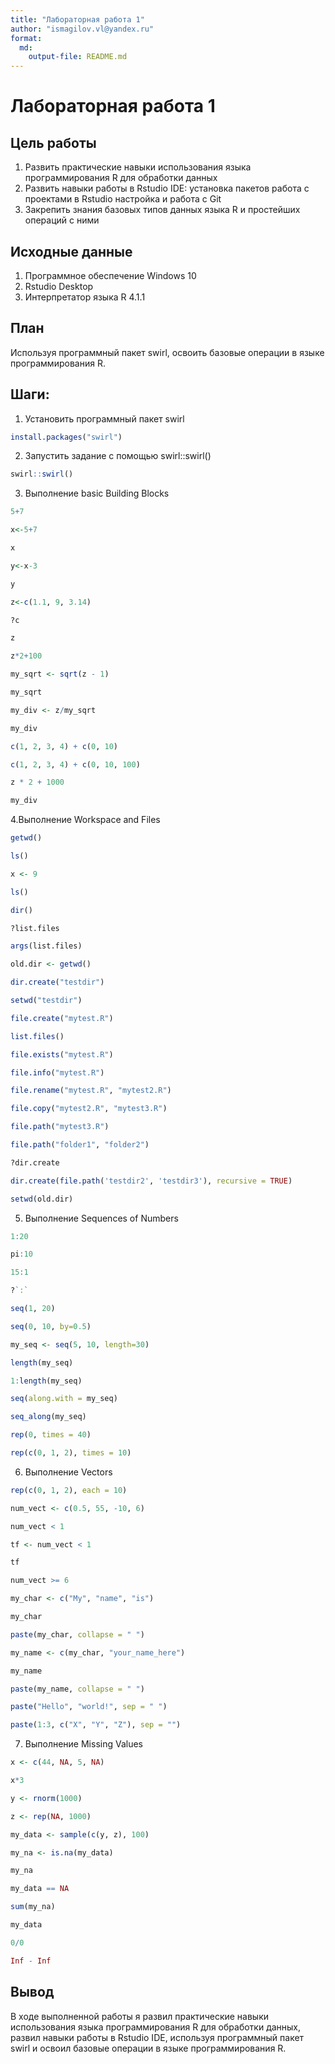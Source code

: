 ---
title: "Лабораторная работа 1"
author: "ismagilov.vl@yandex.ru"
format: 
  md:
    output-file: README.md
---

# Лабораторная работа 1

## Цель работы

1.  Развить практические навыки использования языка программирования R для обработки данных
2.  Развить навыки работы в Rstudio IDE: установка пакетов работа с проектами в Rstudio настройка и работа с Git
3.  Закрепить знания базовых типов данных языка R и простейших операций с ними

## Исходные данные

1.  Программное обеспечение Windows 10
2.  Rstudio Desktop
3.  Интерпретатор языка R 4.1.1

## План

Используя программный пакет swirl, освоить базовые операции в языке программирования R.

## Шаги:

1. Установить программный пакет swirl

```{r}
install.packages("swirl")
```
2. Запустить задание с помощью swirl::swirl()

```{r}
swirl::swirl()
```

3. Выполнение basic Building Blocks

```{r}
5+7
```
```{r}
x<-5+7
```
```{r}
x
```
```{r}
y<-x-3
```
```{r}
y
```
```{r}
z<-c(1.1, 9, 3.14)
```
```{r}
?c
```
```{r}
z
```
```{r}
z*2+100
```
```{r}
my_sqrt <- sqrt(z - 1)
```
```{r}
my_sqrt
```
```{r}
my_div <- z/my_sqrt
```
```{r}
my_div
```
```{r}
c(1, 2, 3, 4) + c(0, 10)
```
```{r}
c(1, 2, 3, 4) + c(0, 10, 100)
```
```{r}
z * 2 + 1000
```
```{r}
my_div
```
4.Выполнение Workspace and Files

```{r}
getwd()
```
```{r}
ls()
```
```{r}
x <- 9
```
```{r}
ls()
```
```{r}
dir()
```
```{r}
?list.files
```
```{r}
args(list.files)
```
```{r}
old.dir <- getwd()
```
```{r}
dir.create("testdir")
```
```{r}
setwd("testdir")
```
```{r}
file.create("mytest.R")
```
```{r}
list.files()
```
```{r}
file.exists("mytest.R")
```
```{r}
file.info("mytest.R")
```
```{r}
file.rename("mytest.R", "mytest2.R")
```
```{r}
file.copy("mytest2.R", "mytest3.R")
```
```{r}
file.path("mytest3.R")
```
```{r}
file.path("folder1", "folder2")
```
```{r}
?dir.create
```
```{r}
dir.create(file.path('testdir2', 'testdir3'), recursive = TRUE)
```
```{r}
setwd(old.dir)
```
5. Выполнение Sequences of Numbers
```{r}
1:20
```

```{r}
pi:10
```
```{r}
15:1
```
```{r}
?`:`
```
```{r}
seq(1, 20)
```
```{r}
seq(0, 10, by=0.5) 
```
```{r}
my_seq <- seq(5, 10, length=30)
```


```{r}
length(my_seq)
```
```{r}
1:length(my_seq)
```
```{r}
seq(along.with = my_seq)
```
```{r}
seq_along(my_seq)
```
```{r}
rep(0, times = 40)
```
```{r}
rep(c(0, 1, 2), times = 10)
```

6. Выполнение Vectors

```{r}
rep(c(0, 1, 2), each = 10)
```
```{r}
num_vect <- c(0.5, 55, -10, 6)
```
```{r}
num_vect < 1
```
```{r}
tf <- num_vect < 1
```
```{r}
tf
```
```{r}
num_vect >= 6
```
```{r}
my_char <- c("My", "name", "is")
```
```{r}
my_char
```
```{r}
paste(my_char, collapse = " ")
```
```{r}
my_name <- c(my_char, "your_name_here")
```
```{r}
my_name
```
```{r}
paste(my_name, collapse = " ")
```
```{r}
paste("Hello", "world!", sep = " ")
```
```{r}
paste(1:3, c("X", "Y", "Z"), sep = "")
```
7. Выполнение Missing Values

```{r}
x <- c(44, NA, 5, NA)
```
```{r}
x*3
```
```{r}
y <- rnorm(1000)
```
```{r}
z <- rep(NA, 1000)
```
```{r}
my_data <- sample(c(y, z), 100)
```
```{r}
my_na <- is.na(my_data)
```
```{r}
my_na
```
```{r}
my_data == NA
```
```{r}
sum(my_na)
```
```{r}
my_data
```
```{r}
0/0
```
```{r}
Inf - Inf
```
## Вывод

В ходе выполненной работы я развил практические навыки использования языка программирования R для обработки данных, развил навыки работы в Rstudio IDE, используя программный пакет swirl и освоил базовые операции в языке программирования R.
